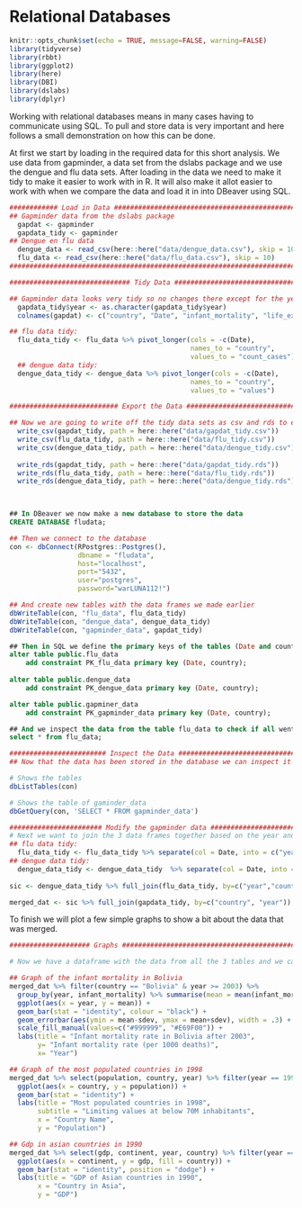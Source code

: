 # Relational Databases

```r
knitr::opts_chunk$set(echo = TRUE, message=FALSE, warning=FALSE)
library(tidyverse)
library(rbbt)
library(ggplot2)
library(here)
library(DBI)
library(dslabs)
library(dplyr)
```

Working with relational databases means in many cases having to communicate using SQL. To pull and store data is very important and here follows a small demonstration on how this can be done.  


At first we start by loading in the required data for this short analysis. We use data from gapminder, a data set from the dslabs package and we use the dengue and flu data sets. 
After loading in the data we need to make it tidy to make it easier to work with in R. It will also make it allot easier to work with when we compare the data and load it in into DBeaver using SQL. 

```r
############ Load in Data ##############################################
## Gapminder data from the dslabs package
  gapdat <- gapminder
  gapdata_tidy <- gapminder
## Dengue en flu data 
  dengue_data <- read_csv(here::here("data/dengue_data.csv"), skip = 10)
  flu_data <- read_csv(here::here("data/flu_data.csv"), skip = 10)
########################################################################
```


```r
############################## Tidy Data ################################

## Gapminder data looks very tidy so no changes there except for the year column, that needs to become Date
  gapdata_tidy$year <- as.character(gapdata_tidy$year)
  colnames(gapdat) <- c("country", "Date", "infant_mortality", "life_expectancy", "fertility", "population", "gdp", "continent", "region")

## flu data tidy:
  flu_data_tidy <- flu_data %>% pivot_longer(cols = -c(Date),
                                             names_to = "country",
                                             values_to = "count_cases") 
  ## dengue data tidy:
  dengue_data_tidy <- dengue_data %>% pivot_longer(cols = -c(Date),
                                             names_to = "country",
                                             values_to = "values") 

```

```r
########################### Export the Data ############################

## Now we are going to write off the tidy data sets as csv and rds to export them later into the database
  write_csv(gapdat_tidy, path = here::here("data/gapdat_tidy.csv"))
  write_csv(flu_data_tidy, path = here::here("data/flu_tidy.csv"))
  write_csv(dengue_data_tidy, path = here::here("data/dengue_tidy.csv"))
  
  write_rds(gapdat_tidy, path = here::here("data/gapdat_tidy.rds"))
  write_rds(flu_data_tidy, path = here::here("data/flu_tidy.rds"))
  write_rds(dengue_data_tidy, path = here::here("data/dengue_tidy.rds"))

  
```

```sql
## In DBeaver we now make a new database to store the data
CREATE DATABASE fludata;

```

```r
## Then we connect to the database
con <- dbConnect(RPostgres::Postgres(), 
                 dbname = "fludata", 
                 host="localhost", 
                 port="5432", 
                 user="postgres", 
                 password="warLUNA112!") 

## And create new tables with the data frames we made earlier
dbWriteTable(con, "flu_data", flu_data_tidy)
dbWriteTable(con, "dengue_data", dengue_data_tidy)
dbWriteTable(con, "gapminder_data", gapdat_tidy)

```

```sql
## Then in SQL we define the primary keys of the tables (Date and country)
alter table public.flu_data 
	add constraint PK_flu_data primary key (Date, country);
	
alter table public.dengue_data 
	add constraint PK_dengue_data primary key (Date, country);

alter table public.gapminer_data 
	add constraint PK_gapminder_data primary key (Date, country);

## And we inspect the data from the table flu_data to check if all went well
select * from flu_data;

```

```r
######################## Inspect the Data ######################################
## Now that the data has been stored in the database we can inspect it in R using the connection made

# Shows the tables
dbListTables(con)

# Shows the table of gaminder_data
dbGetQuery(con, 'SELECT * FROM gapminder_data')
```

```r
####################### Modify the gapminder data ##############################
# Next we want to join the 3 data frames together based on the year and country columns
## flu data tidy:
  flu_data_tidy <- flu_data_tidy %>% separate(col = Date, into = c("year", "Month", "Day"), sep = "-")
## dengue data tidy:
  dengue_data_tidy <- dengue_data_tidy  %>% separate(col = Date, into = c("year", "Month", "Day"), sep ="-")
    
sic <- dengue_data_tidy %>% full_join(flu_data_tidy, by=c("year","country", "Day", "Month"))

merged_dat <- sic %>% full_join(gapdata_tidy, by=c("country", "year"))
```

To finish we will plot a few simple graphs to show a bit about the data that was merged.


```r
#################### Graphs #####################################################

# Now we have a dataframe with the data from all the 3 tables and we can make some exploratory graphs with it 

## Graph of the infant mortality in Bolivia
merged_dat %>% filter(country == "Bolivia" & year >= 2003) %>% 
  group_by(year, infant_mortality) %>% summarise(mean = mean(infant_mortality, na.rm = TRUE), sdev = sd(infant_mortality, na.rm = TRUE)) %>%
  ggplot(aes(x = year, y = mean)) +
  geom_bar(stat = "identity", colour = "black") +
  geom_errorbar(aes(ymin = mean-sdev, ymax = mean+sdev), width = .3) +
  scale_fill_manual(values=c("#999999", "#E69F00")) +
  labs(title = "Infant mortality rate in Bolivia after 2003",
       y= "Infant mortality rate (per 1000 deaths)",
       x= "Year")

## Graph of the most populated countries in 1998
merged_dat %>% select(population, country, year) %>% filter(year == 1998 & population >= 70000000) %>%
  ggplot(aes(x = country, y = population)) +
  geom_bar(stat = "identity") +
  labs(title = "Most populated countries in 1998",
       subtitle = "Limiting values at below 70M inhabitants",
       x = "Country Name",
       y = "Population")

## Gdp in asian countries in 1990
merged_dat %>% select(gdp, continent, year, country) %>% filter(year == 1990 & continent == "Asia") %>% arrange(desc(gdp)) %>%
  ggplot(aes(x = continent, y = gdp, fill = country)) +
  geom_bar(stat = "identity", position = "dodge") +
  labs(title = "GDP of Asian countries in 1990",
       x = "Country in Asia",
       y = "GDP")


```
